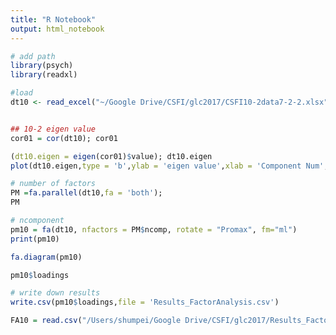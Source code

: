 ```yaml
---
title: "R Notebook"
output: html_notebook
---
```


```r
# add path
library(psych)
library(readxl)

#load 
dt10 <- read_excel("~/Google Drive/CSFI/glc2017/CSFI10-2data7-2-2.xlsx", sheet = "HFA_dB")


## 10-2 eigen value
cor01 = cor(dt10); cor01

(dt10.eigen = eigen(cor01)$value); dt10.eigen
plot(dt10.eigen,type = 'b',ylab = 'eigen value',xlab = 'Component Num',main = 'Scree Plot 10-2'); abline(h= 0.8,col='red')
```

```r
# number of factors
PM =fa.parallel(dt10,fa = 'both');
PM

```
```r
# ncomponent
pm10 = fa(dt10, nfactors = PM$ncomp, rotate = "Promax",	fm="ml")
print(pm10)

fa.diagram(pm10)

```
```r
pm10$loadings

# write down results 
write.csv(pm10$loadings,file = 'Results_FactorAnalysis.csv')
```


```r

FA10 = read.csv("/Users/shumpei/Google Drive/CSFI/glc2017/Results_FactorAnalysis.csv") 

```

